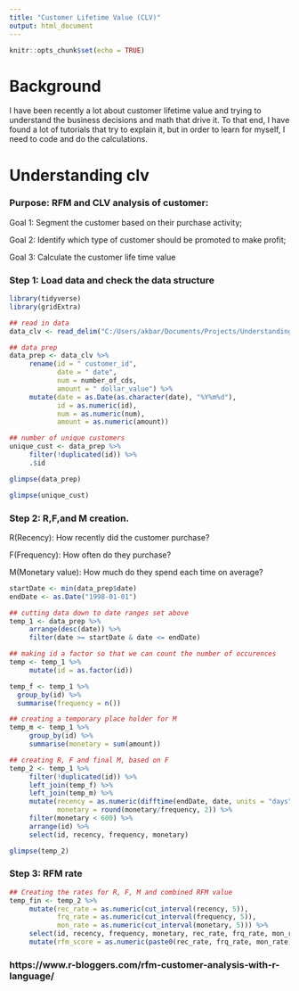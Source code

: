 ```yaml
---
title: "Customer Lifetime Value (CLV)"
output: html_document
---
```


```r
knitr::opts_chunk$set(echo = TRUE)
```

# Background

I have been recently a lot about customer lifetime value and trying to understand the business decisions and math that drive it. To that end, I have found a lot of tutorials that try to explain it, but in order to learn for myself, I need to code and do the calculations. 


# Understanding clv

### Purpose: RFM and CLV analysis of customer:  

Goal 1: Segment the customer based on their purchase activity;  

Goal 2: Identify which type of customer should be promoted to make profit;  

Goal 3: Calculate the customer life time value  

### Step 1: Load data and check the data structure  

```r
library(tidyverse)
library(gridExtra)

## read in data
data_clv <- read_delim("C:/Users/akbar/Documents/Projects/Understanding_CLV/data/src/CDNOW_master.txt", delim = " ")

## data prep
data_prep <- data_clv %>%
     rename(id = " customer_id",
            date = " date",
            num = number_of_cds,
            amount = " dollar_value") %>%
     mutate(date = as.Date(as.character(date), "%Y%m%d"),
            id = as.numeric(id),
            num = as.numeric(num),
            amount = as.numeric(amount)) 

## number of unique customers
unique_cust <- data_prep %>%
     filter(!duplicated(id)) %>%
     .$id

glimpse(data_prep)

glimpse(unique_cust)
```

### Step 2: R,F,and M creation.
  
R(Recency): How recently did the customer purchase?  

F(Frequency): How often do they purchase?  

M(Monetary value): How much do they spend each time on average?

```r
startDate <- min(data_prep$date)
endDate <- as.Date("1998-01-01")

## cutting data down to date ranges set above
temp_1 <- data_prep %>%
     arrange(desc(date)) %>%
     filter(date >= startDate & date <= endDate)

## making id a factor so that we can count the number of occurences
temp <- temp_1 %>%
     mutate(id = as.factor(id))

temp_f <- temp_1 %>%
  group_by(id) %>%
  summarise(frequency = n())

## creating a temporary place holder for M
temp_m <- temp_1 %>%
     group_by(id) %>%
     summarise(monetary = sum(amount))

## creating R, F and final M, based on F
temp_2 <- temp_1 %>%
     filter(!duplicated(id)) %>%
     left_join(temp_f) %>%
     left_join(temp_m) %>%
     mutate(recency = as.numeric(difftime(endDate, date, units = "days")),
            monetary = round(monetary/frequency, 2)) %>%
     filter(monetary < 600) %>%
     arrange(id) %>%
     select(id, recency, frequency, monetary)

glimpse(temp_2)
```

### Step 3: RFM rate

```r
## Creating the rates for R, F, M and combined RFM value
temp_fin <- temp_2 %>%
     mutate(rec_rate = as.numeric(cut_interval(recency, 5)),
            frq_rate = as.numeric(cut_interval(frequency, 5)),
            mon_rate = as.numeric(cut_interval(monetary, 5))) %>%
     select(id, recency, frequency, monetary, rec_rate, frq_rate, mon_rate) %>%
     mutate(rfm_score = as.numeric(paste0(rec_rate, frq_rate, mon_rate)))

```

### https://www.r-bloggers.com/rfm-customer-analysis-with-r-language/

```r

```

